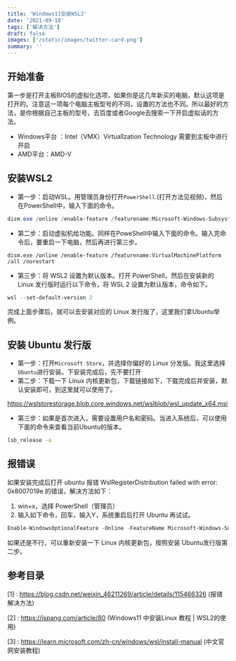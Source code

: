 ```yaml
---
title: 'Windows11安装WSL2'
date: '2021-09-18'
tags: ['解决方法']
draft: false
images: ['/static/images/twitter-card.png']
summary: ''
---
```


<TOCInline toc={props.toc} exclude="Introduction" />

## 开始准备

第一步是打开主板BIOS的虚拟化选项，如果你是这几年新买的电脑，默认这项是打开的。注意这一项每个电脑主板型号的不同，设置的方法也不同。所以最好的方法，是你根据自己主板的型号，去百度或者Google去搜索一下开启虚拟话的方法。

- Windows平台 ：Intel（VMX）Virtuallzation Technology 需要到主板中进行开启
- AMD平台：AMD-V

## 安装WSL2

- 第一步：启动WSL。用管理员身份打开`PowerShell`.(打开方法见视频)，然后在PowerShell中，输入下面的命令。

```powershell
dism.exe /online /enable-feature /featurename:Microsoft-Windows-Subsystem-Linux /all /norestart
```

- 第二步：启动虚拟机给功能。同样在PoweShell中输入下面的命令。输入完命令后，要重启一下电脑，然后再进行第三步。

```powshell
dism.exe /online /enable-feature /featurename:VirtualMachinePlatform /all /norestart
```

- 第三步：将 WSL2 设置为默认版本。打开 PowerShell，然后在安装新的 Linux 发行版时运行以下命令，将 WSL 2 设置为默认版本，命令如下。

```powershell
wsl --set-default-version 2
```

完成上面步骤后，就可以去安装对应的 Linux 发行版了，这里我们拿Ubuntu举例。

## 安装 Ubuntu 发行版

- 第一步：打开`Microsoft Store`，并选择你偏好的 Linux 分发版。我这里选择`Ubuntu`进行安装。下安装完成后，先不要打开
- 第二步：下载一下 Linux 内核更新包，下载链接如下，下载完成后并安装，默认安装即可，到这里就可以使用了。

https://wslstorestorage.blob.core.windows.net/wslblob/wsl_update_x64.msi

- 第三步：如果是首次进入，需要设置用户名和密码。当进入系统后，可以使用下面的命令来查看当前Ubuntu的版本。

```bash
lsb_release -a
```

##  报错误

如果安装完成后打开 ubuntu 报错 WslRegisterDistribution failed with error: 0x8007019e 的错误，解决方法如下：

1. win+x，选择 PowerShell（管理员）
2. 输入如下命令，回车，输入Y，系统重启后打开 Ubuntu 再试试。

```powershell
Enable-WindowsOptionalFeature -Online -FeatureName Microsoft-Windows-Subsystem-Linux
```

如果还是不行，可以重新安装一下 Linux 内核更新包，按照安装 Ubuntu发行版第二步。

## 参考目录

[1] : https://blog.csdn.net/weixin_46211269/article/details/115466326 (报错解决方法)

[2] : https://jspang.com/article/80 (Windows11 中安装Linux 教程 | WSL2的使用)

[3] : https://learn.microsoft.com/zh-cn/windows/wsl/install-manual (中文官网安装教程)
